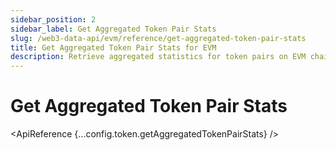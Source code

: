 ```yaml
---
sidebar_position: 2
sidebar_label: Get Aggregated Token Pair Stats
slug: /web3-data-api/evm/reference/get-aggregated-token-pair-stats
title: Get Aggregated Token Pair Stats for EVM
description: Retrieve aggregated statistics for token pairs on EVM chains, including trading volumes and liquidity metrics.
---
```



# Get Aggregated Token Pair Stats <MainnetBadge />


<SolanaApiBanner
  customTitle="Looking for aggregated token pair stats on Solana?"
  customText="Find aggregated token pair stats on Solana using our API."
  customButtonText="Explore Solana API"
  customButtonLink="/web3-data-api/solana/reference/get-aggregated-token-pair-stats"
/>
<ApiReference {...config.token.getAggregatedTokenPairStats} />
